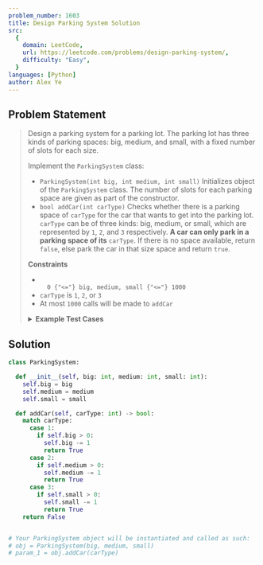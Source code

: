 ```yaml
---
problem_number: 1603
title: Design Parking System Solution
src:
  {
    domain: LeetCode,
    url: https://leetcode.com/problems/design-parking-system/,
    difficulty: "Easy",
  }
languages: [Python]
author: Alex Ye
---
```


## Problem Statement

<blockquote src={frontmatter.src_url}>

Design a parking system for a parking lot. The parking lot has three kinds of parking spaces: big, medium, and small, with a fixed number of slots for each size.

Implement the `ParkingSystem` class:

- `ParkingSystem(int big, int medium, int small)` Initializes object of the `ParkingSystem` class. The number of slots for each parking space are given as part of the constructor.
- `bool addCar(int carType)` Checks whether there is a parking space of `carType` for the car that wants to get into the parking lot. `carType` can be of three kinds: big, medium, or small, which are represented by `1`, `2`, and `3` respectively. **A car can only park in a parking space of its** `carType`. If there is no space available, return `false`, else park the car in that size space and return `true`.

**Constraints**

- <code>
    0 {"<="} big, medium, small {"<="} 1000
  </code>
- `carType` is `1`, `2`, or `3`
- At most `1000` calls will be made to `addCar`

<details>
<summary><strong>Example Test Cases</strong></summary>

**Example 1:**

```
Input
["ParkingSystem", "addCar", "addCar", "addCar", "addCar"]
[[1, 1, 0], [1], [2], [3], [1]]
Output
[null, true, true, false, false]

Explanation
ParkingSystem parkingSystem = new ParkingSystem(1, 1, 0);
parkingSystem.addCar(1); // return true because there is 1 available slot for a big car
parkingSystem.addCar(2); // return true because there is 1 available slot for a medium car
parkingSystem.addCar(3); // return false because there is no available slot for a small car
parkingSystem.addCar(1); // return false because there is no available slot for a big car. It is already occupied.
```

</details>
</blockquote>

## Solution

```python
class ParkingSystem:

  def __init__(self, big: int, medium: int, small: int):
    self.big = big
    self.medium = medium
    self.small = small

  def addCar(self, carType: int) -> bool:
    match carType:
      case 1:
        if self.big > 0:
          self.big -= 1
          return True
      case 2:
        if self.medium > 0:
          self.medium -= 1
          return True
      case 3:
        if self.small > 0:
          self.small -= 1
          return True
    return False


# Your ParkingSystem object will be instantiated and called as such:
# obj = ParkingSystem(big, medium, small)
# param_1 = obj.addCar(carType)
```
